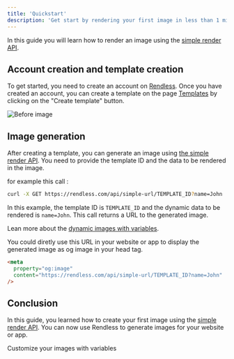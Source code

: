 ```yaml
---
title: 'Quickstart'
description: 'Get start by rendering your first image in less than 1 minute using the'
---
```


In this guide you will learn how to render an image using the [simple render API](/references/simple-url).

## Account creation and template creation

To get started, you need to create an account on [Rendless](https://rendless.com). Once you have created an account, you can create a template on the page [Templates](https://rendless.com/templates) by clicking on the "Create template" button.

<Frame
  caption="Create a template in the home of Rendless dashboard" 
>
  <img src="/images/templates-page.png" alt="Before image" className="rounded-xl" />
</Frame>

## Image generation

After creating a template, you can generate an image using [the simple render API](/references/simple-url). You need to provide the template ID and the data to be rendered in the image.

for example this call :

```bash
curl -X GET https://rendless.com/api/simple-url/TEMPLATE_ID?name=John
```

In this example, the template ID is `TEMPLATE_ID` and the dynamic data to be rendered is `name=John`.
This call returns a URL to the generated image.

Lean more about the [dynamic images with variables](/variables).

You could diretly use this URL in your website or app to display the generated image as og image in your head tag.

```html
<meta
  property="og:image"
  content="https://rendless.com/api/simple-url/TEMPLATE_ID?name=John"
/>
```

## Conclusion

In this guide, you learned how to create your first image using the [simple render API](/references/simple-url). You can now use Rendless to generate images for your website or app.



<CardGroup cols={2}>
  <Card
    title="Using variables in images"
    icon="palette"
    href="/essentials/variables"
  >
    Customize your images with variables
  </Card>
</CardGroup>